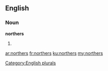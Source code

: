==English==

===Noun===
'''northers'''

# {{plural of|norther}}

[[Category:English plurals]]

[[ar:northers]]
[[fr:northers]]
[[ku:northers]]
[[my:northers]]